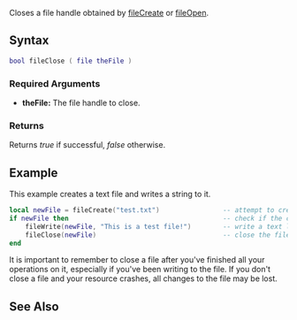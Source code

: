 
{{Server client function}}
Closes a file handle obtained by [[/fileCreate.md|fileCreate]] or [[/fileOpen.md|fileOpen]].

==Syntax==
<syntaxhighlight lang="lua">
bool fileClose ( file theFile )
</syntaxhighlight>
{{OOP||[[/file.md|file]]:close}}
{{OOP||[[/file.md|file]]:destroy}}

===Required Arguments===
*'''theFile:''' The file handle to close.

===Returns===
Returns ''true'' if successful, ''false'' otherwise.

==Example==
This example creates a text file and writes a string to it.
<syntaxhighlight lang="lua">
local newFile = fileCreate("test.txt")                -- attempt to create a new file
if newFile then                                       -- check if the creation succeeded
    fileWrite(newFile, "This is a test file!")        -- write a text line
    fileClose(newFile)                                -- close the file once you're done with it
end
</syntaxhighlight>

It is important to remember to close a file after you've finished all your operations on it, especially if you've been writing to the file. If you don't close a file and your resource crashes, all changes to the file may be lost.

==See Also==
{{File functions}}